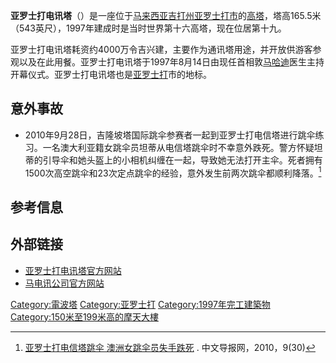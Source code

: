 {{coord|6|7|28|N|100|22|2|E|display=title}}

{{Infobox Skyscraper|
 mapframe-zoom = 16|
  building_name         = 亚罗士打电讯塔<br>Menara Alor Setar|
  image                 = [[Image:Menara_as.jpg|250px]]|
  groundbreaking        = 1994年8月18日|
  built                 = 1995年-1997年|
  opening               = 1997年8月14日|
  use                   = [[通讯|通讯]]、[[观光|观光]]、[[餐厅|餐厅]]|
  location              = {{MAS}} {{Kedah}} {{flag|Alor Setar}}|
  roof                  = 88米|
  top_floor             = |
  antenna_spire         = 165.5米|
  floor_count           = 4层|
  floor_area            = |
  elevator_count        = 2座 |
  cost                  = 四千万令吉 |
  architect             = | Hijjas Kasturi Associates
  contractor            =|
  skyscraperpage_id     = 263|
  emporis_id            = 105763|
}}
'''亚罗士打电讯塔'''（{{lang-ms|Menara Alor Setar}}）是一座位于[[马来西亚|马来西亚]][[吉打州|吉打州]][[亚罗士打市|亚罗士打市]]的[[塔_(现代式)|高塔]]，塔高165.5米（543英尺），1997年建成时是当时世界第十六高塔，现在位居第十九。

亚罗士打电讯塔耗资约4000万令吉兴建，主要作为通讯塔用途，并开放供游客参观以及在此用餐。亚罗士打电讯塔于1997年8月14日由现任首相敦[[马哈迪|马哈迪]]医生主持开幕仪式。亚罗士打电讯塔也是[[亚罗士打|亚罗士打]]市的地标。

== 意外事故 ==
* 2010年9月28日，吉隆坡塔国际跳伞参赛者一起到亚罗士打电信塔进行跳伞练习。一名澳大利亚籍女跳伞员坦蒂从电信塔跳伞时不幸意外跌死。警方怀疑坦蒂的引导伞和她头盔上的小相机纠缠在一起，导致她无法打开主伞。死者拥有1500次高空跳伞和23次定点跳伞的经验，意外发生前两次跳伞都顺利降落。<ref>[http://www.chubun.com/modules/article/view.article.php/127287/c0 亚罗士打电信塔跳伞 澳洲女跳伞员失手跌死] {{Wayback|url=http://www.chubun.com/modules/article/view.article.php/127287/c0 |date=20140729160342 }}. 中文导报网，2010，9(30)</ref>

==参考信息==
{{reflist}}

==外部链接==
{{commons category|Alor Setar Tower}}
*[https://web.archive.org/web/20060401023918/http://www.menaraalorstar.com.my/ 亚罗士打电讯塔官方网站]
*[https://web.archive.org/web/20060209033219/http://www.telekom.com.my/ 马电讯公司官方网站]

{{马来西亚摩天大楼}}
[[Category:電波塔|Category:電波塔]]
[[Category:亚罗士打|Category:亚罗士打]]
[[Category:1997年完工建築物|Category:1997年完工建築物]]
[[Category:150米至199米高的摩天大樓|Category:150米至199米高的摩天大樓]]